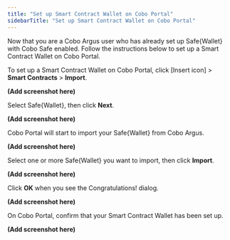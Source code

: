 ```yaml
---
title: "Set up Smart Contract Wallet on Cobo Portal"
sidebarTitle: "Set up Smart Contract Wallet on Cobo Portal"
---
```


Now that you are a Cobo Argus user who has already set up Safe&#123;Wallet&#125; with Cobo Safe enabled. Follow the instructions below to set up a Smart Contract Wallet on Cobo Portal.

To set up a Smart Contract Wallet on Cobo Portal, click [Insert icon]  > **Smart Contracts** > **Import**.

**(Add screenshot here)**

Select Safe&#123;Wallet&#125;, then click **Next**.

**(Add screenshot here)**

Cobo Portal will start to import your Safe&#123;Wallet&#125; from Cobo Argus.

**(Add screenshot here)**

Select one or more Safe&#123;Wallet&#125; you want to import, then click **Import**.

**(Add screenshot here)**

Click **OK** when you see the Congratulations! dialog.

**(Add screenshot here)**

On Cobo Portal, confirm that your Smart Contract Wallet has been set up.

**(Add screenshot here)**


